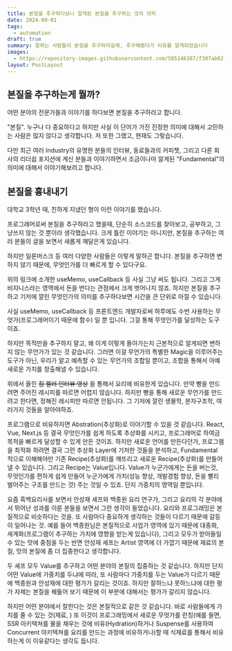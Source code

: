 ```yaml
---
title: 본질을 추구하다보니 알게된 본질을 추구하는 것의 의미
date: 2024-09-01
tags:
  - automation
draft: true
summary: 잘하는 사람들이 본질을 추구하라길래, 추구해봤다가 이유를 알게되었습니다
images:
  - https://repository-images.githubusercontent.com/585146387/f307ab02-0c46-439b-84e0-319721662dce
layout: PostLayout
---
```



## 본질을 추구하는게 뭘까?

어떤 분야의 전문가들과 이야기를 하다보면 본질을 추구하라고 합니다.

"본질". 누구나 다 중요하다고 하지만 사실 이 단어가 가진 진정한 의미에 대해서 고민하는 사람은 많지 않다고 생각합니다. 저 또한 그랬고, 현재도 그렇습니다. 

다만 최근 여러 Industry의 유명한 분들의 인터뷰, 동료들과의 커피쳇, 그리고 다른 회사의 리더쉽 포지션에 계신 분들과 이야기하면서 조금이나마 알게된 "Fundamental"의 의미에 대해서 이야기해보려고 합니다.


## 본질을 흉내내기

대학교 3학년 때, 친하게 지냈던 형이 이런 이야기를 했습니다.



프로그래머로써 본질을 추구하라고 했을때, 단순히 소스코드를 찾아보고, 공부하고, 그냥쓰지 않는 것 뿐이라 생각했습니다. 크게 틀린 이야기는 아니지만, 본질을 추구하는 여러 분들의 글을 보면서 새롭게 깨달은게 있습니다.

하지만 일론머스크 등 여러 다양한 사람들은 이렇게 말하곤 합니다. 본질을 추구하면 변하지 않기 때문에, 무엇인가를 더 빠르게 할 수 있다구요.

위의 링크에 소개한 useMemo, useCallback 등 사실 그냥 써도 됩니다. 그리고 그게 비지니스라는 영역에서 돈을 번다는 관점에서 크게 벗어나지 않죠. 하지만 본질을 추구하고 기저에 깔린 무엇인가의 의미를 추구하다보면
시간을 큰 단위로 아낄 수 있습니다.


사실 useMemo, useCallback 등 프론트엔드 개발자로써 하루에도 수번 사용하는 무엇가(프로그래머이기 때문에 함수) 일 뿐 입니다. 그걸 통해 무엇인가를 달성하는 도구이죠.

하지만 목적만을 추구하지 말고, 왜 이게 이렇게 돌아가는지 근본적으로 알게되면 변하지 않는 무언가가 있는 것 같습니다. 그러면 이걸 무언가의 특별한 Magic을 이루어주는 도구가 아닌, 우리가 알고 예측할 수 있는 무언가의 조합일 뿐이고, 조합을 통해서 아예 새로운 가치를 창출해낼 수 있습니다.

위에서 올린 ~~짐 켈러 인터뷰 영상~~ 을 통해서 요리에 비유한게 있습니다. 만약 빵을 만드려면 주어진 레시피를 따르면 어렵지 않습니다. 하지만 빵을 통해 새로운 무언가를 만드려고 한다면, 정해진 레시피만 따르면 안됩니다.
그 기저에 깔린 생물학, 분자구조학, 여러가지 것들을 알아야하죠.

프로그램으로 비유하자면 Abstration(추상화)로 이야기할 수 있을 것 같습니다. React, Vue, Next.js 등 결국 무엇인가를 쉽게 하도록 추상화를 시키고, 프로그래머로 하여금 목적을 빠르게 달성할 수 있게 만든 것이죠. 하지만 새로운 언어를 만든다던가, 프로그램을 최적화 하려면 결국 그런 추상화 Layer에 기저한 것들을 분석하고, Fundamental 적으로 이해해야만 기존 Recipe(추상화)를 깨뜨리고 새로운 Recipe(추상화)를 만들어낼 수 있습니다. 그리고 Recipe는 Value입니다. Value가 누군가에게는 돈을 버는것, 무엇인가를 편하게 쉽게 만들어 누군가에게 가치(성능 향상, 개발경험 향상, 돈을 빨리 벌어주는 구조를 만드는 것) 주는 것일 수 있죠. 단지 가중치의 영역일 뿐입니다.

요즘 흑백요리사를 보면서 안성재 셰프와 백종원 요리 연구가, 그리고 요리의 각 분야에서 뛰어난 성과를 이룬 분들을 보면서 그런 생각이 들었습니다. 요리와 프로그래밍은 본질적으로 비슷하다는 것을. 또 사람마다 중요하게 생각하는 것들이 다르기 때문에 갈등이 일어나는 것.
예를 들어 백종원님은 본질적으로 사업가 영역에 있기 때문에 대중화, 세계화(프로그램이 추구하는 가치에 영향을 받는게 있습니다), 그리고 모두가 받아들일 수 있는 맛에 중점을 두는 반면
안성재 셰프는 Artist 영역에 더 가깝기 때문에 재료의 본질, 맛의 본질에 좀 더 집중한다고 생각합니다.

두 셰프 모두 Value를 추구하고 어떤 분야의 본질의 집중하는 것 같습니다. 하지만 단지 어떤 Value에 가중치를 두냐에 따라, 또 사람마다 가중치를 두는 Value가 다르기 때문에 백종원과 안성재에 대한 평가가 갈리는 것이죠.
하지만 잘하느냐 못하느냐에 대한 평가 자체는 본질을 꿰둟어 보기 때문에 이 부분에 대해서는 평가가 갈리지 않습니다.

하지만 어떤 분야에서 잘한다는 것은 본질적으로 같은 것 같습니다. 바로 사람들에게 가치를 줄 수 있는 것(재료, )
또 이것이 프로그래밍에서 새로운 무엇가를 런칭(예를 들면, SSR 아키텍쳐를 물을 채우는 것에 비유(Hydration)하거나 Suspense를 사용하여 Concurrent 아키텍쳐를 요리를 만드는 과정에 비유하거나)할 때 식재료를 통해서 비유하는게 이 이유같다는 생각도 듭니다.